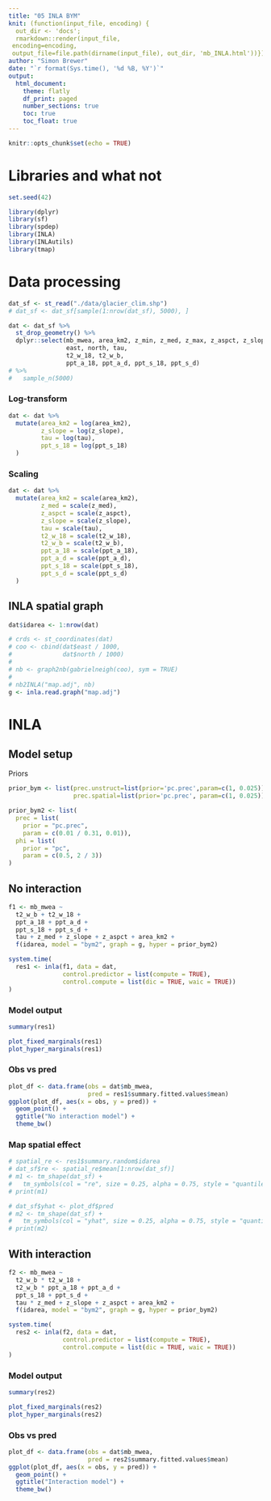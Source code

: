 ```yaml
---
title: "05 INLA BYM"
knit: (function(input_file, encoding) {
  out_dir <- 'docs';
  rmarkdown::render(input_file,
 encoding=encoding,
 output_file=file.path(dirname(input_file), out_dir, 'mb_INLA.html'))})
author: "Simon Brewer"
date: "`r format(Sys.time(), '%d %B, %Y')`"
output:
  html_document:
    theme: flatly
    df_print: paged
    number_sections: true
    toc: true
    toc_float: true
---
```


```r
knitr::opts_chunk$set(echo = TRUE)
```

# Libraries and what not

```r
set.seed(42)

library(dplyr)
library(sf)
library(spdep)
library(INLA)
library(INLAutils)
library(tmap)
```

# Data processing

```r
dat_sf <- st_read("./data/glacier_clim.shp")
# dat_sf <- dat_sf[sample(1:nrow(dat_sf), 5000), ]

dat <- dat_sf %>%
  st_drop_geometry() %>% 
  dplyr::select(mb_mwea, area_km2, z_min, z_med, z_max, z_aspct, z_slope,
                east, north, tau,
                t2_w_18, t2_w_b, 
                ppt_a_18, ppt_a_d, ppt_s_18, ppt_s_d) 
# %>%
#   sample_n(5000)
```
### Log-transform

```r
dat <- dat %>%
  mutate(area_km2 = log(area_km2),
         z_slope = log(z_slope),
         tau = log(tau),
         ppt_s_18 = log(ppt_s_18)
  )
```

### Scaling

```r
dat <- dat %>%
  mutate(area_km2 = scale(area_km2),
         z_med = scale(z_med),
         z_aspct = scale(z_aspct),
         z_slope = scale(z_slope),
         tau = scale(tau),
         t2_w_18 = scale(t2_w_18),
         t2_w_b = scale(t2_w_b),
         ppt_a_18 = scale(ppt_a_18),
         ppt_a_d = scale(ppt_a_d),
         ppt_s_18 = scale(ppt_s_18),
         ppt_s_d = scale(ppt_s_d)
  )
```

## INLA spatial graph

```r
dat$idarea <- 1:nrow(dat)

# crds <- st_coordinates(dat)
# coo <- cbind(dat$east / 1000,
#              dat$north / 1000)
# 
# nb <- graph2nb(gabrielneigh(coo), sym = TRUE)
# 
# nb2INLA("map.adj", nb)
g <- inla.read.graph("map.adj")
```

# INLA

## Model setup

Priors

```r
prior_bym <- list(prec.unstruct=list(prior='pc.prec',param=c(1, 0.025)),
                  prec.spatial=list(prior='pc.prec', param=c(1, 0.025)))

prior_bym2 <- list(
  prec = list(
    prior = "pc.prec",
    param = c(0.01 / 0.31, 0.01)),
  phi = list(
    prior = "pc",
    param = c(0.5, 2 / 3))
)
```

## No interaction

```r
f1 <- mb_mwea ~ 
  t2_w_b + t2_w_18 + 
  ppt_a_18 + ppt_a_d + 
  ppt_s_18 + ppt_s_d +
  tau + z_med + z_slope + z_aspct + area_km2 +
  f(idarea, model = "bym2", graph = g, hyper = prior_bym2)

system.time(
  res1 <- inla(f1, data = dat,
               control.predictor = list(compute = TRUE),
               control.compute = list(dic = TRUE, waic = TRUE))
)
```

### Model output

```r
summary(res1)
```

```r
plot_fixed_marginals(res1)
plot_hyper_marginals(res1)
```


### Obs vs pred

```r
plot_df <- data.frame(obs = dat$mb_mwea,
                      pred = res1$summary.fitted.values$mean)
ggplot(plot_df, aes(x = obs, y = pred)) +
  geom_point() +
  ggtitle("No interaction model") +
  theme_bw()
```

### Map spatial effect

```r
# spatial_re <- res1$summary.random$idarea
# dat_sf$re <- spatial_re$mean[1:nrow(dat_sf)]
# m1 <- tm_shape(dat_sf) +
#   tm_symbols(col = "re", size = 0.25, alpha = 0.75, style = "quantile") 
# print(m1)
```

```r
# dat_sf$yhat <- plot_df$pred
# m2 <- tm_shape(dat_sf) +
#   tm_symbols(col = "yhat", size = 0.25, alpha = 0.75, style = "quantile") 
# print(m2)
```

## With interaction

```r
f2 <- mb_mwea ~ 
  t2_w_b * t2_w_18 + 
  t2_w_b * ppt_a_18 + ppt_a_d + 
  ppt_s_18 + ppt_s_d +
  tau * z_med + z_slope + z_aspct + area_km2 +
  f(idarea, model = "bym2", graph = g, hyper = prior_bym2)

system.time(
  res2 <- inla(f2, data = dat,
               control.predictor = list(compute = TRUE),
               control.compute = list(dic = TRUE, waic = TRUE))
)
```

### Model output

```r
summary(res2)
```

```r
plot_fixed_marginals(res2)
plot_hyper_marginals(res2)
```


### Obs vs pred

```r
plot_df <- data.frame(obs = dat$mb_mwea,
                      pred = res2$summary.fitted.values$mean)
ggplot(plot_df, aes(x = obs, y = pred)) +
  geom_point() +
  ggtitle("Interaction model") +
  theme_bw()
```


